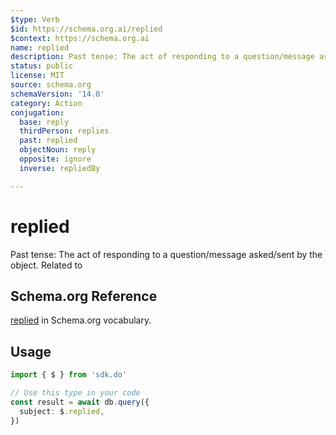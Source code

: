 ```yaml
---
$type: Verb
$id: https://schema.org.ai/replied
$context: https://schema.org.ai
name: replied
description: Past tense: The act of responding to a question/message asked/sent by the object. Related to
status: public
license: MIT
source: schema.org
schemaVersion: '14.0'
category: Action
conjugation:
  base: reply
  thirdPerson: replies
  past: replied
  objectNoun: reply
  opposite: ignore
  inverse: repliedBy

---
```


# replied

Past tense: The act of responding to a question/message asked/sent by the object. Related to

## Schema.org Reference

[replied](https://schema.org/ReplyAction) in Schema.org vocabulary.

## Usage

```typescript
import { $ } from 'sdk.do'

// Use this type in your code
const result = await db.query({
  subject: $.replied,
})
```
